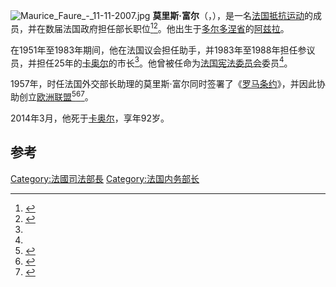 [[File:Maurice_Faure_-_11-11-2007.jpg|right]]
'''莫里斯·富尔'''（{{lang-fr|Maurice Faure}}，{{bd|1922年|1月2日|2014年|3月6日|catIdx=Faure}}），是一名[[法国抵抗运动|法国抵抗运动]]的成员，并在数届法国政府担任部长职位<ref name="Monde-AFP">{{cite news|url=http://www.lemonde.fr/disparitions/article/2014/03/06/mort-de-l-ancien-ministre-maurice-faure-a-92-ans_4378466_3382.html|title=Mort de l'ancien ministre Maurice Faure, à 92 ans|date=6 March 2014|publisher=[[Le_Monde|Le Monde]]|language=fr|accessdate=6 March 2014|archive-date=2018-08-08|archive-url=https://web.archive.org/web/20180808043238/https://www.lemonde.fr/disparitions/article/2014/03/06/mort-de-l-ancien-ministre-maurice-faure-a-92-ans_4378466_3382.html|dead-url=no}}</ref><ref name="Express">{{cite news|url=http://www.lexpress.fr/actualite/politique/maurice-faure-est-mort_1497790.html|title=Maurice Faure est mort|date=6 March 2014|publisher=[[L'Express|L'Express]]|language=fr|accessdate=6 March 2014|archive-date=2016-03-04|archive-url=https://web.archive.org/web/20160304110322/http://www.lexpress.fr/actualite/politique/maurice-faure-est-mort_1497790.html|dead-url=no}}</ref>。他出生于[[多尔多涅省|多尔多涅省]]的[[阿兹拉|阿兹拉]]。

在1951年至1983年期间，他在法国议会担任助手，并1983年至1988年担任参议员，并担任25年的[[卡奥尔|卡奥尔]]的市长<ref name="Monde-AFP"/>。他曾被任命为[[法国宪法委员会|法国宪法委员会]]委员<ref name="Monde-AFP"/>。

1957年，时任法国外交部长助理的莫里斯·富尔同时签署了《[[罗马条约|罗马条约]]》，并因此协助创立[[欧洲联盟|欧洲联盟]]<ref>{{cite news |url=http://www.ft.com/cms/s/0/acb1cae2-d8e3-11db-a759-000b5df10621.html|title=How Paris became estranged from EU's creation|date=23 March 2007|work=Financial Times|author=[[George_Parker|George Parker]]}}</ref><ref>{{cite news |url=http://www.nytimes.com/2012/10/13/world/nobel-peace-prize.html?pagewanted=all|title=Nobel Committee Gives Peace Prize to European Union|date=12 October 2012|work=New York Times}}</ref><ref>{{cite news |url=http://www.lefigaro.fr/flash-actu/2012/10/12/97001-20121012FILWWW00424-maurice-faure-se-rejouit-du-prix-nobel.php|title=Maurice Faure se réjouit du prix Nobel|date=12 October 2012|work=Le Figaro}}</ref>。

2014年3月，他死于[[卡奥尔|卡奥尔]]，享年92岁。

== 参考==
{{reflist|}}
 
{{Authority control}}

{{DEFAULTSORT:Faure, Maurice}}

[[Category:法國司法部長|Category:法國司法部長]]
[[Category:法国内务部长|Category:法国内务部长]]